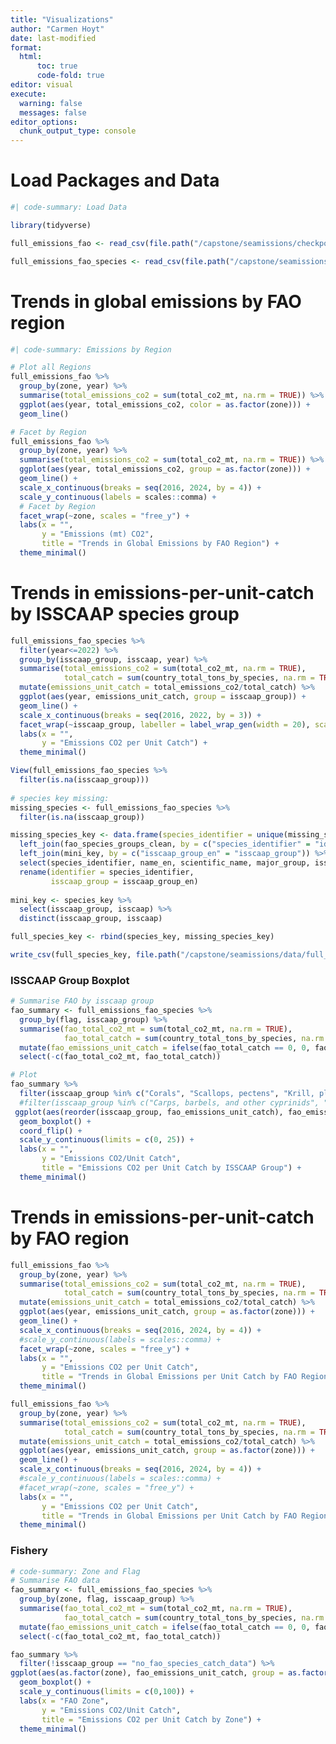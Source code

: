 ```yaml
---
title: "Visualizations"
author: "Carmen Hoyt"
date: last-modified
format:
  html:
      toc: true
      code-fold: true
editor: visual
execute:
  warning: false
  messages: false
editor_options: 
  chunk_output_type: console
---
```


# Load Packages and Data

```r
#| code-summary: Load Data

library(tidyverse)

full_emissions_fao <- read_csv(file.path("/capstone/seamissions/checkpoint/full_emissions_fao.csv"), show_col_types = FALSE)

full_emissions_fao_species <- read_csv(file.path("/capstone/seamissions/checkpoint/full_emissions_fao_species.csv"))
```

# Trends in global emissions by FAO region

```r
#| code-summary: Emissions by Region

# Plot all Regions
full_emissions_fao %>%
  group_by(zone, year) %>%
  summarise(total_emissions_co2 = sum(total_co2_mt, na.rm = TRUE)) %>%
  ggplot(aes(year, total_emissions_co2, color = as.factor(zone))) +
  geom_line()

# Facet by Region
full_emissions_fao %>%
  group_by(zone, year) %>%
  summarise(total_emissions_co2 = sum(total_co2_mt, na.rm = TRUE)) %>%
  ggplot(aes(year, total_emissions_co2, group = as.factor(zone))) +
  geom_line() +
  scale_x_continuous(breaks = seq(2016, 2024, by = 4)) +
  scale_y_continuous(labels = scales::comma) +
  # Facet by Region
  facet_wrap(~zone, scales = "free_y") +
  labs(x = "",
       y = "Emissions (mt) CO2",
       title = "Trends in Global Emissions by FAO Region") +
  theme_minimal()
```

# Trends in emissions-per-unit-catch by ISSCAAP species group

```r
full_emissions_fao_species %>%
  filter(year<=2022) %>%
  group_by(isscaap_group, isscaap, year) %>%
  summarise(total_emissions_co2 = sum(total_co2_mt, na.rm = TRUE),
            total_catch = sum(country_total_tons_by_species, na.rm = TRUE)) %>%
  mutate(emissions_unit_catch = total_emissions_co2/total_catch) %>%
  ggplot(aes(year, emissions_unit_catch, group = isscaap_group)) +
  geom_line() +
  scale_x_continuous(breaks = seq(2016, 2022, by = 3)) +
  facet_wrap(~isscaap_group, labeller = label_wrap_gen(width = 20), scales = "free_y") +
  labs(x = "",
       y = "Emissions CO2 per Unit Catch") +
  theme_minimal()

View(full_emissions_fao_species %>%
  filter(is.na(isscaap_group)))
  
# species key missing:
missing_species <- full_emissions_fao_species %>%
  filter(is.na(isscaap_group))

missing_species_key <- data.frame(species_identifier = unique(missing_species$species_identifier)) %>%
  left_join(fao_species_groups_clean, by = c("species_identifier" = "identifier")) %>%
  left_join(mini_key, by = c("isscaap_group_en" = "isscaap_group")) %>%
  select(species_identifier, name_en, scientific_name, major_group, isscaap_group_en, isscaap) %>%
  rename(identifier = species_identifier,
         isscaap_group = isscaap_group_en)
  
mini_key <- species_key %>%
  select(isscaap_group, isscaap) %>%
  distinct(isscaap_group, isscaap)

full_species_key <- rbind(species_key, missing_species_key)

write_csv(full_species_key, file.path("/capstone/seamissions/data/full_species_key.csv"))

```

### ISSCAAP Group Boxplot

```r
# Summarise FAO by isscaap group
fao_summary <- full_emissions_fao_species %>%
  group_by(flag, isscaap_group) %>%
  summarise(fao_total_co2_mt = sum(total_co2_mt, na.rm = TRUE),
            fao_total_catch = sum(country_total_tons_by_species, na.rm = TRUE)) %>%
  mutate(fao_emissions_unit_catch = ifelse(fao_total_catch == 0, 0, fao_total_co2_mt/fao_total_catch)) %>%
  select(-c(fao_total_co2_mt, fao_total_catch))

# Plot
fao_summary %>%
  filter(isscaap_group %in% c("Corals", "Scallops, pectens", "Krill, planktonic crustaceans", "Mussels", "Salmons, trouts, smelts", "Cods, hakes, haddocks", "Miscellaneous marine crustaceans", "King crabs, squat-lobsters", "Sea-squirts and other tunicates", "Sharks, rays, chimeras", "Clams, cockles, arkshells")) %>%
  #filter(isscaap_group %in% c("Carps, barbels, and other cyprinids", "Salmons, trouts, smelts", "King crabs, squat-lobsters", "Sturgeons, paddlefishes", "Krill, planktonic crustaceans", "Cods, hakes, haddocks", "Scallops, pectens", "Corals", "Sea-squirts and other tunicates", "Mussels", "Sponges", "Clams, cockles, arkshells", "Oysters")) %>%
 ggplot(aes(reorder(isscaap_group, fao_emissions_unit_catch), fao_emissions_unit_catch)) +
  geom_boxplot() +
  coord_flip() +
  scale_y_continuous(limits = c(0, 25)) +
  labs(x = "",
       y = "Emissions CO2/Unit Catch",
       title = "Emissions CO2 per Unit Catch by ISSCAAP Group") +
  theme_minimal()
```

# Trends in emissions-per-unit-catch by FAO region 

```r
full_emissions_fao %>%
  group_by(zone, year) %>%
  summarise(total_emissions_co2 = sum(total_co2_mt, na.rm = TRUE),
            total_catch = sum(country_total_tons_by_species, na.rm = TRUE)) %>%
  mutate(emissions_unit_catch = total_emissions_co2/total_catch) %>%
  ggplot(aes(year, emissions_unit_catch, group = as.factor(zone))) +
  geom_line() +
  scale_x_continuous(breaks = seq(2016, 2024, by = 4)) +
  #scale_y_continuous(labels = scales::comma) +
  facet_wrap(~zone, scales = "free_y") +
  labs(x = "",
       y = "Emissions CO2 per Unit Catch",
       title = "Trends in Global Emissions per Unit Catch by FAO Region") +
  theme_minimal()

full_emissions_fao %>%
  group_by(zone, year) %>%
  summarise(total_emissions_co2 = sum(total_co2_mt, na.rm = TRUE),
            total_catch = sum(country_total_tons_by_species, na.rm = TRUE)) %>%
  mutate(emissions_unit_catch = total_emissions_co2/total_catch) %>%
  ggplot(aes(year, emissions_unit_catch, group = as.factor(zone))) +
  geom_line() +
  scale_x_continuous(breaks = seq(2016, 2024, by = 4)) +
  #scale_y_continuous(labels = scales::comma) +
  #facet_wrap(~zone, scales = "free_y") +
  labs(x = "",
       y = "Emissions CO2 per Unit Catch",
       title = "Trends in Global Emissions per Unit Catch by FAO Region") +
  theme_minimal()
```

### Fishery

```r
# code-summary: Zone and Flag
# Summarise FAO data
fao_summary <- full_emissions_fao_species %>%
  group_by(zone, flag, isscaap_group) %>%
  summarise(fao_total_co2_mt = sum(total_co2_mt, na.rm = TRUE),
            fao_total_catch = sum(country_total_tons_by_species, na.rm = TRUE)) %>%
  mutate(fao_emissions_unit_catch = ifelse(fao_total_catch == 0, 0, fao_total_co2_mt/fao_total_catch)) %>%
  select(-c(fao_total_co2_mt, fao_total_catch))

fao_summary %>%
  filter(!isscaap_group == "no_fao_species_catch_data") %>%
ggplot(aes(as.factor(zone), fao_emissions_unit_catch, group = as.factor(zone))) +
  geom_boxplot() +
  scale_y_continuous(limits = c(0,100)) +
  labs(x = "FAO Zone",
       y = "Emissions CO2/Unit Catch",
       title = "Emissions CO2 per Unit Catch by Zone") +
  theme_minimal()
```



